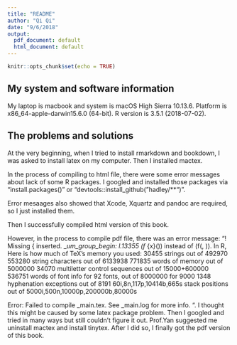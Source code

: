```yaml
---
title: "README"
author: "Qi Qi"
date: "9/6/2018"
output:
  pdf_document: default
  html_document: default
---
```


```r
knitr::opts_chunk$set(echo = TRUE)
```

## My system and software information
My laptop is macbook and system is macOS High Sierra 10.13.6. Platform is x86_64-apple-darwin15.6.0 (64-bit). R version is 3.5.1 (2018-07-02).

## The problems and solutions

At the very beginning, when I tried to install rmarkdown and bookdown, I was asked to install latex on my computer. Then I installed mactex.

In the process of compiling to html file, there were some error messages about lack of some R packages. I googled and installed those packages via "install.packages()" or "devtools::install_github("hadley/**")".

Error mesaages also showed that Xcode, Xquartz and pandoc are required, so I just installed them.

Then I successfully compiled html version of this book. 

However, in the process to compile pdf file, there was an error message: "! Missing { inserted.
<to be read again> 
                   \__um_group_begin: 
l.13355 \(f_\mathbf
                   {x}(\lambda)\) instead of \(f(\lambda, \mathbf{x})\). In R, 
Here is how much of TeX's memory you used:
 30455 strings out of 492970
 553280 string characters out of 6133938
 771835 words of memory out of 5000000
 34070 multiletter control sequences out of 15000+600000
 536751 words of font info for 92 fonts, out of 8000000 for 9000
 1348 hyphenation exceptions out of 8191
 60i,8n,117p,10414b,665s stack positions out of 5000i,500n,10000p,200000b,80000s

Error: Failed to compile _main.tex. See _main.log for more info.
". I thought this might be caused by some latex package problem. Then I googled and tried in many ways but still couldn't figure it out. Prof.Yan suggested me uninstall mactex and install tinytex. After I did so, I finally got the pdf version of this book.